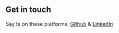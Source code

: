 ## Get in touch

Say hi on these platforms: [Github](https://github.com/RasPat1) & [LinkedIn](https://www.linkedin.com/in/raseshrpatel)